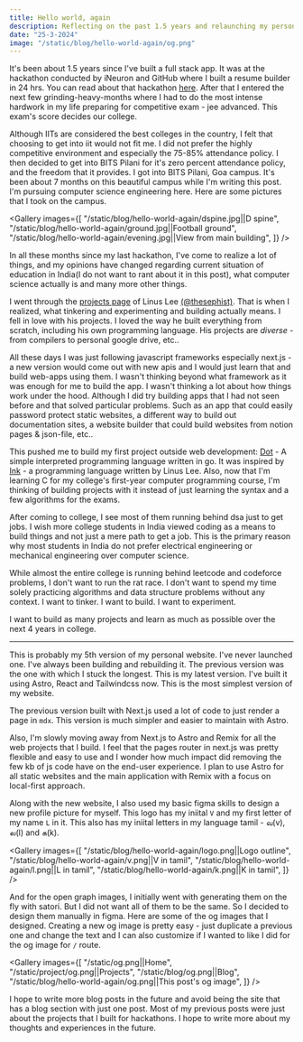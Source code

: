 ```yaml
---
title: Hello world, again
description: Reflecting on the past 1.5 years and relaunching my personal website.
date: "25-3-2024"
image: "/static/blog/hello-world-again/og.png"
---
```



It's been about 1.5 years since I've built a full stack app. It was at the hackathon conducted by iNeuron and GitHub where I built
a resume builder in 24 hrs. You can read about that hackathon [here](/posts/ineuron-hackathon).
After that I entered the next few grinding-heavy-months where I had to do the most intense hardwork in my life preparing for
competitive exam - jee advanced. This exam's score decides our college.

Although IITs are considered the best colleges in the country, I felt that choosing to get into iit would not fit me. I did not prefer the
highly competitive environment and especially the 75-85% attendance policy. I then decided to get into BITS Pilani for it's zero percent attendance policy,
and the freedom that it provides. I got into BITS Pilani, Goa campus. It's been about 7 months on this beautiful campus while I'm writing this post. I'm pursuing
computer science engineering here. Here are some pictures that I took on the campus.

<Gallery
  images={[
    "/static/blog/hello-world-again/dspine.jpg||D spine",
    "/static/blog/hello-world-again/ground.jpg||Football ground",
    "/static/blog/hello-world-again/evening.jpg||View from main building",
  ]}
/>

In all these months since my last hackathon, I've come to realize a lot of things, and my opinions have changed regarding current situation of education in India(I do not want to rant about it in this post), what computer science actually is and many more other things.

I went through the [projects page](https://thesephist.com/projects) of Linus Lee [(@thesephist)](https://x.com/thesephist). That is when I realized, what tinkering and experimenting and building actually means.
I fell in love with his projects. I loved the way he built everything from scratch, including his own programming language.
His projects are _diverse_ - from compilers to personal google drive, etc..

All these days I was just following javascript frameworks especially next.js - a new version would come out with new apis and I would just learn that
and build web-apps using them. I wasn't thinking beyond what framework as it was enough for me to build the app. I wasn't thinking a lot about how things work under the hood.
Although I did try building apps that I had not seen before and that solved particular problems. Such as an app that could easily password protect static websites,
a different way to build out documentation sites, a website builder that could build websites from notion pages & json-file, etc..

This pushed me to build my first project outside web development: [Dot](/projects/dot) - A simple interpreted programming language written in go.
It was inspired by [Ink](https://dotink.co) - a programming language written by Linus Lee. Also, now that I'm learning C for
my college's first-year computer programming course, I'm thinking of building projects with it instead of just learning the
syntax and a few algorithms for the exams.

After coming to college, I see most of them running behind dsa just to get jobs. I wish more college students in India viewed coding as a means to build things and not just a mere path to get a job.
This is the primary reason why most students in India do not prefer electrical engineering or mechanical engineering over computer science.

While almost the entire college is running behind leetcode and codeforce problems, I don't want to run the rat race.
I don't want to spend my time solely practicing algorithms and data structure problems without any context.
I want to tinker. I want to build. I want to experiment.

I want to build as many projects and learn as much as possible over the next 4 years in college.

---

This is probably my 5th version of my personal website. I've never launched one. I've always been building and rebuilding it.
The previous version was the one with which I stuck the longest.
This is my latest version. I've built it using Astro, React and Tailwindcss now. This is the most simplest version of my website.

The previous version built with Next.js used a lot of code to just render a page in `mdx`. This version is much simpler and easier to maintain with Astro.

Also, I'm slowly moving away from Next.js to Astro and Remix for all the web projects that I build. I feel that the pages
router in next.js was pretty flexible and easy to use and I wonder how much impact did removing the few kb of js code have on the end-user experience.
I plan to use Astro for all static websites and the main application
with Remix with a focus on local-first approach.

Along with the new website, I also used my basic figma skills to design a new profile picture for myself. This logo has my iniital `V` and my first
letter of my name `L` in it. This also has my iniital letters in my language tamil - வ(v), ல(l) and க(k).

<Gallery
  images={[
    "/static/blog/hello-world-again/logo.png||Logo outline",
    "/static/blog/hello-world-again/v.png||V in tamil",
    "/static/blog/hello-world-again/l.png||L in tamil",
    "/static/blog/hello-world-again/k.png||K in tamil",
  ]}
/>

And for the open graph images, I initially went with generating them on the fly with satori. But I did not want all of them to be the same.
So I decided to design them manually in figma. Here are some of the og images that I designed.
Creating a new og image is pretty easy - just duplicate a previous one and change the text and I can also customize if I wanted to like I did for the og image for `/` route.

<Gallery
  images={[
    "/static/og.png||Home",
    "/static/project/og.png||Projects",
    "/static/blog/og.png||Blog",
    "/static/blog/hello-world-again/og.png||This post's og image",
  ]}
/>

I hope to write more blog posts in the future and avoid being the site that has a blog section with just one post.
Most of my previous posts were just about the projects that I built for hackathons. I hope to write more about my thoughts and experiences in the future.
